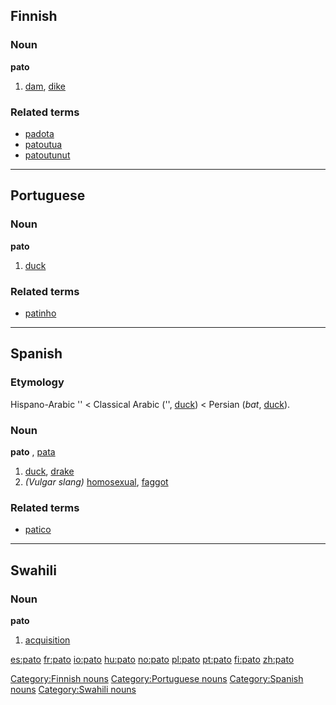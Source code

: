 ==Finnish==
===Noun===
'''pato'''

# [[dam]], [[dike]]

===Related terms===
*[[padota]]
*[[patoutua]]
*[[patoutunut]]


----

==Portuguese==
===Noun===
'''pato''' {{m}}

# [[duck]]

===Related terms===
*[[patinho]]


----

==Spanish==
===Etymology===
Hispano-Arabic '{{Unicode|páṭṭ}}' < Classical Arabic {{ARchar|[[بط]]}} ('{{Unicode|baʈʈ}}', [[duck]]) < Persian {{FAchar|[[بط]]}} (''bat'', [[duck]]).

===Noun===
'''pato''' {{m}}, [[pata]] {{f}}

# [[duck]], [[drake]]
#''(Vulgar slang)'' [[homosexual]], [[faggot]]

===Related terms===
*[[patico]]


----

==Swahili==

===Noun===
'''pato'''

# [[acquisition]]

[[Category:Finnish nouns]]
[[Category:Portuguese nouns]]
[[Category:Spanish nouns]]
[[Category:Swahili nouns]]

[[es:pato]]
[[fr:pato]]
[[io:pato]]
[[hu:pato]]
[[no:pato]]
[[pl:pato]]
[[pt:pato]]
[[fi:pato]]
[[zh:pato]]